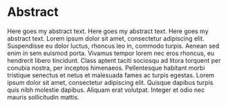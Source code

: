 <!-- #    {.unnumbered .unlisted} -->

<!-- To all my family, who always support me no matter the time and distance, and to Pedro Torres, my great-grand father, who sadly passed away during the course of my studies (...-2024). Gracias por el amor y los momentos que compartimos. Tu recuerdo estará siempre en mi corazón. Que Dios ilumine tu alma y la llene de paz. Q.E.P.D.  -->

<!-- \ -->
<!-- \ -->

<!-- Special thanks to my supervisor, Prof. David Preinerstorfer, for all his guidance during the writing of this thesis, and to all my friends, who made my life in Vienna easier and more enjoyable.   -->



# Abstract {.unnumbered .unlisted}

Here goes my abstract text. Here goes my abstract text. Here goes my abstract text.
Lorem ipsum dolor sit amet, consectetur adipiscing elit. Suspendisse eu dolor luctus, rhoncus leo in, commodo turpis. Aenean sed enim in sem euismod porta. Vivamus tempor lorem nec eros rhoncus, eu hendrerit libero tincidunt. Class aptent taciti sociosqu ad litora torquent per conubia nostra, per inceptos himenaeos. Pellentesque habitant morbi tristique senectus et netus et malesuada fames ac turpis egestas. Lorem ipsum dolor sit amet, consectetur adipiscing elit. Quisque dapibus turpis quis nibh molestie dapibus. Aliquam erat volutpat. Integer et odio nec mauris sollicitudin mattis.


```{=latex}
% make toc black (for some reason, toccolor does not work)
{\hypersetup{linkcolor=black}
\tableofcontents 

% lof and lot on the same page
\listoffigures
\begingroup
\let\clearpage\relax
\listoftables
\endgroup
}

% Return to arabic numbering after this section
\let\mainmatter\mainmatterreal
\mainmatter

% Return to open any (no blank pages)
\KOMAoptions{open=any}    % restore your global default
```
